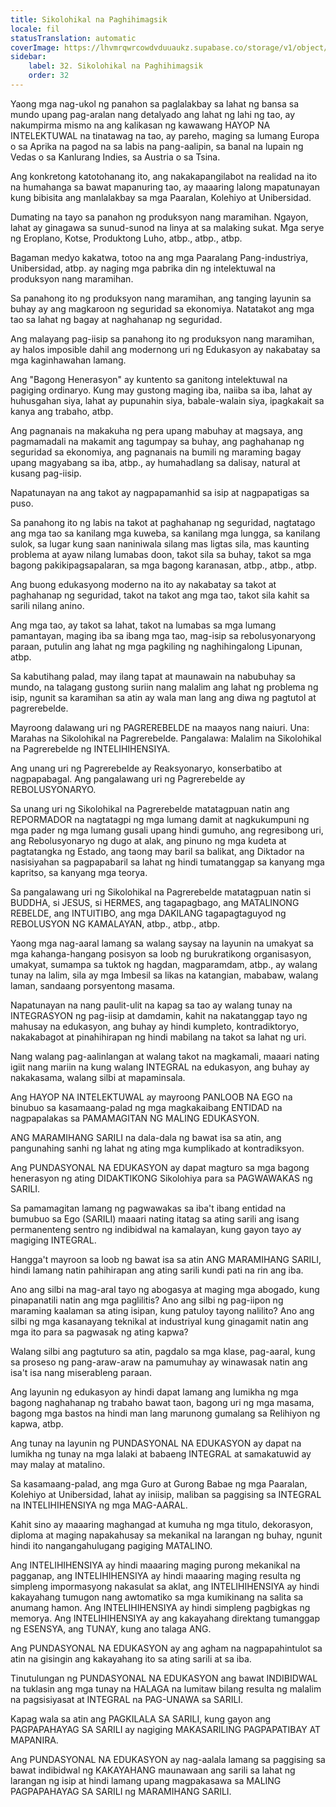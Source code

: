 ```yaml
---
title: Sikolohikal na Paghihimagsik
locale: fil
statusTranslation: automatic
coverImage: https://lhvmrqwrcowdvduuaukz.supabase.co/storage/v1/object/public/strapi-uploads/small_cover-educacion-fundamental.webp-2d51a7828a2b1309555be27f7e2a61a0.webp
sidebar:
    label: 32. Sikolohikal na Paghihimagsik
    order: 32
---
```

Yaong mga nag-ukol ng panahon sa paglalakbay sa lahat ng bansa sa mundo upang pag-aralan nang detalyado ang lahat ng lahi ng tao, ay nakumpirma mismo na ang kalikasan ng kawawang HAYOP NA INTELEKTUWAL na tinatawag na tao, ay pareho, maging sa lumang Europa o sa Aprika na pagod na sa labis na pang-aalipin, sa banal na lupain ng Vedas o sa Kanlurang Indies, sa Austria o sa Tsina.

Ang konkretong katotohanang ito, ang nakakapangilabot na realidad na ito na humahanga sa bawat mapanuring tao, ay maaaring lalong mapatunayan kung bibisita ang manlalakbay sa mga Paaralan, Kolehiyo at Unibersidad.

Dumating na tayo sa panahon ng produksyon nang maramihan. Ngayon, lahat ay ginagawa sa sunud-sunod na linya at sa malaking sukat. Mga serye ng Eroplano, Kotse, Produktong Luho, atbp., atbp., atbp.

Bagaman medyo kakatwa, totoo na ang mga Paaralang Pang-industriya, Unibersidad, atbp. ay naging mga pabrika din ng intelektuwal na produksyon nang maramihan.

Sa panahong ito ng produksyon nang maramihan, ang tanging layunin sa buhay ay ang magkaroon ng seguridad sa ekonomiya. Natatakot ang mga tao sa lahat ng bagay at naghahanap ng seguridad.

Ang malayang pag-iisip sa panahong ito ng produksyon nang maramihan, ay halos imposible dahil ang modernong uri ng Edukasyon ay nakabatay sa mga kaginhawahan lamang.

Ang "Bagong Henerasyon" ay kuntento sa ganitong intelektuwal na pagiging ordinaryo. Kung may gustong maging iba, naiiba sa iba, lahat ay huhusgahan siya, lahat ay pupunahin siya, babale-walain siya, ipagkakait sa kanya ang trabaho, atbp.

Ang pagnanais na makakuha ng pera upang mabuhay at magsaya, ang pagmamadali na makamit ang tagumpay sa buhay, ang paghahanap ng seguridad sa ekonomiya, ang pagnanais na bumili ng maraming bagay upang magyabang sa iba, atbp., ay humahadlang sa dalisay, natural at kusang pag-iisip.

Napatunayan na ang takot ay nagpapamanhid sa isip at nagpapatigas sa puso.

Sa panahong ito ng labis na takot at paghahanap ng seguridad, nagtatago ang mga tao sa kanilang mga kuweba, sa kanilang mga lungga, sa kanilang sulok, sa lugar kung saan naniniwala silang mas ligtas sila, mas kaunting problema at ayaw nilang lumabas doon, takot sila sa buhay, takot sa mga bagong pakikipagsapalaran, sa mga bagong karanasan, atbp., atbp., atbp.

Ang buong edukasyong moderno na ito ay nakabatay sa takot at paghahanap ng seguridad, takot na takot ang mga tao, takot sila kahit sa sarili nilang anino.

Ang mga tao, ay takot sa lahat, takot na lumabas sa mga lumang pamantayan, maging iba sa ibang mga tao, mag-isip sa rebolusyonaryong paraan, putulin ang lahat ng mga pagkiling ng naghihingalong Lipunan, atbp.

Sa kabutihang palad, may ilang tapat at maunawain na nabubuhay sa mundo, na talagang gustong suriin nang malalim ang lahat ng problema ng isip, ngunit sa karamihan sa atin ay wala man lang ang diwa ng pagtutol at pagrerebelde.

Mayroong dalawang uri ng PAGREREBELDE na maayos nang naiuri. Una: Marahas na Sikolohikal na Pagrerebelde. Pangalawa: Malalim na Sikolohikal na Pagrerebelde ng INTELIHIHENSIYA.

Ang unang uri ng Pagrerebelde ay Reaksyonaryo, konserbatibo at nagpapabagal. Ang pangalawang uri ng Pagrerebelde ay REBOLUSYONARYO.

Sa unang uri ng Sikolohikal na Pagrerebelde matatagpuan natin ang REPORMADOR na nagtatagpi ng mga lumang damit at nagkukumpuni ng mga pader ng mga lumang gusali upang hindi gumuho, ang regresibong uri, ang Rebolusyonaryo ng dugo at alak, ang pinuno ng mga kudeta at pagtatangka ng Estado, ang taong may baril sa balikat, ang Diktador na nasisiyahan sa pagpapabaril sa lahat ng hindi tumatanggap sa kanyang mga kapritso, sa kanyang mga teorya.

Sa pangalawang uri ng Sikolohikal na Pagrerebelde matatagpuan natin si BUDDHA, si JESUS, si HERMES, ang tagapagbago, ang MATALINONG REBELDE, ang INTUITIBO, ang mga DAKILANG tagapagtaguyod ng REBOLUSYON NG KAMALAYAN, atbp., atbp., atbp.

Yaong mga nag-aaral lamang sa walang saysay na layunin na umakyat sa mga kahanga-hangang posisyon sa loob ng burukratikong organisasyon, umakyat, sumampa sa tuktok ng hagdan, magparamdam, atbp., ay walang tunay na lalim, sila ay mga Imbesil sa likas na katangian, mababaw, walang laman, sandaang porsyentong masama.

Napatunayan na nang paulit-ulit na kapag sa tao ay walang tunay na INTEGRASYON ng pag-iisip at damdamin, kahit na nakatanggap tayo ng mahusay na edukasyon, ang buhay ay hindi kumpleto, kontradiktoryo, nakakabagot at pinahihirapan ng hindi mabilang na takot sa lahat ng uri.

Nang walang pag-aalinlangan at walang takot na magkamali, maaari nating igiit nang mariin na kung walang INTEGRAL na edukasyon, ang buhay ay nakakasama, walang silbi at mapaminsala.

Ang HAYOP NA INTELEKTUWAL ay mayroong PANLOOB NA EGO na binubuo sa kasamaang-palad ng mga magkakaibang ENTIDAD na nagpapalakas sa PAMAMAGITAN NG MALING EDUKASYON.

ANG MARAMIHANG SARILI na dala-dala ng bawat isa sa atin, ang pangunahing sanhi ng lahat ng ating mga kumplikado at kontradiksyon.

Ang PUNDASYONAL NA EDUKASYON ay dapat magturo sa mga bagong henerasyon ng ating DIDAKTIKONG Sikolohiya para sa PAGWAWAKAS ng SARILI.

Sa pamamagitan lamang ng pagwawakas sa iba't ibang entidad na bumubuo sa Ego (SARILI) maaari nating itatag sa ating sarili ang isang permanenteng sentro ng indibidwal na kamalayan, kung gayon tayo ay magiging INTEGRAL.

Hangga't mayroon sa loob ng bawat isa sa atin ANG MARAMIHANG SARILI, hindi lamang natin pahihirapan ang ating sarili kundi pati na rin ang iba.

Ano ang silbi na mag-aral tayo ng abogasya at maging mga abogado, kung pinapanatili natin ang mga paglilitis? Ano ang silbi ng pag-iipon ng maraming kaalaman sa ating isipan, kung patuloy tayong nalilito? Ano ang silbi ng mga kasanayang teknikal at industriyal kung ginagamit natin ang mga ito para sa pagwasak ng ating kapwa?

Walang silbi ang pagtuturo sa atin, pagdalo sa mga klase, pag-aaral, kung sa proseso ng pang-araw-araw na pamumuhay ay winawasak natin ang isa't isa nang miserableng paraan.

Ang layunin ng edukasyon ay hindi dapat lamang ang lumikha ng mga bagong naghahanap ng trabaho bawat taon, bagong uri ng mga masama, bagong mga bastos na hindi man lang marunong gumalang sa Relihiyon ng kapwa, atbp.

Ang tunay na layunin ng PUNDASYONAL NA EDUKASYON ay dapat na lumikha ng tunay na mga lalaki at babaeng INTEGRAL at samakatuwid ay may malay at matalino.

Sa kasamaang-palad, ang mga Guro at Gurong Babae ng mga Paaralan, Kolehiyo at Unibersidad, lahat ay iniisip, maliban sa paggising sa INTEGRAL na INTELIHIHENSIYA ng mga MAG-AARAL.

Kahit sino ay maaaring maghangad at kumuha ng mga titulo, dekorasyon, diploma at maging napakahusay sa mekanikal na larangan ng buhay, ngunit hindi ito nangangahulugang pagiging MATALINO.

Ang INTELIHIHENSIYA ay hindi maaaring maging purong mekanikal na pagganap, ang INTELIHIHENSIYA ay hindi maaaring maging resulta ng simpleng impormasyong nakasulat sa aklat, ang INTELIHIHENSIYA ay hindi kakayahang tumugon nang awtomatiko sa mga kumikinang na salita sa anumang hamon. Ang INTELIHIHENSIYA ay hindi simpleng pagbigkas ng memorya. Ang INTELIHIHENSIYA ay ang kakayahang direktang tumanggap ng ESENSYA, ang TUNAY, kung ano talaga ANG.

Ang PUNDASYONAL NA EDUKASYON ay ang agham na nagpapahintulot sa atin na gisingin ang kakayahang ito sa ating sarili at sa iba.

Tinutulungan ng PUNDASYONAL NA EDUKASYON ang bawat INDIBIDWAL na tuklasin ang mga tunay na HALAGA na lumitaw bilang resulta ng malalim na pagsisiyasat at INTEGRAL na PAG-UNAWA sa SARILI.

Kapag wala sa atin ang PAGKILALA SA SARILI, kung gayon ang PAGPAPAHAYAG SA SARILI ay nagiging MAKASARILING PAGPAPATIBAY AT MAPANIRA.

Ang PUNDASYONAL NA EDUKASYON ay nag-aalala lamang sa paggising sa bawat indibidwal ng KAKAYAHANG maunawaan ang sarili sa lahat ng larangan ng isip at hindi lamang upang magpakasawa sa MALING PAGPAPAHAYAG SA SARILI ng MARAMIHANG SARILI.

